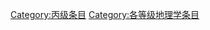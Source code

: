 {{catmore1|[[Wikipedia:地理学专题|Wikipedia:地理学专题]]}}
{{Articles by Quality| topic=地理学|project=地理学|format=TOC}}
{{Wikipedia category}}
{{emptycat}}
[[Category:丙级条目|Category:丙级条目]]
[[Category:各等级地理学条目|Category:各等级地理学条目]]